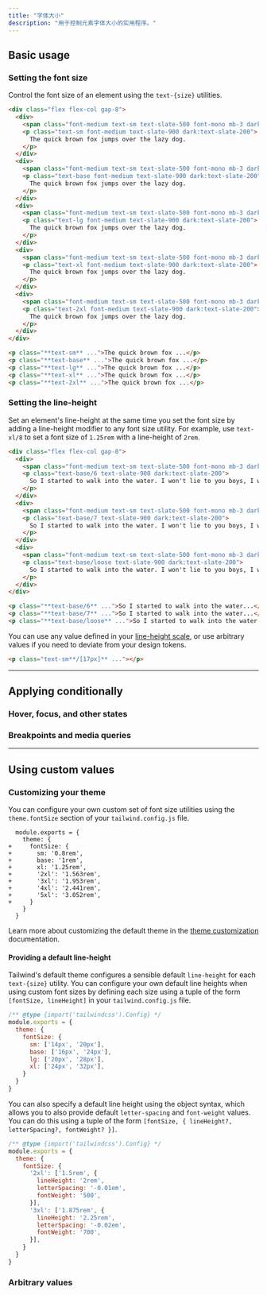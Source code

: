 ```yaml
---
title: "字体大小"
description: "用于控制元素字体大小的实用程序。"
---
```




## Basic usage

### Setting the font size

Control the font size of an element using the `text-{size}` utilities.

```html {{ example: true }}
<div class="flex flex-col gap-8">
  <div>
    <span class="font-medium text-sm text-slate-500 font-mono mb-3 dark:text-slate-400">text-sm</span>
    <p class="text-sm font-medium text-slate-900 dark:text-slate-200">
      The quick brown fox jumps over the lazy dog.
    </p>
  </div>
  <div>
    <span class="font-medium text-sm text-slate-500 font-mono mb-3 dark:text-slate-400">text-base</span>
    <p class="text-base font-medium text-slate-900 dark:text-slate-200">
      The quick brown fox jumps over the lazy dog.
    </p>
  </div>
  <div>
    <span class="font-medium text-sm text-slate-500 font-mono mb-3 dark:text-slate-400">text-lg</span>
    <p class="text-lg font-medium text-slate-900 dark:text-slate-200">
      The quick brown fox jumps over the lazy dog.
    </p>
  </div>
  <div>
    <span class="font-medium text-sm text-slate-500 font-mono mb-3 dark:text-slate-400">text-xl</span>
    <p class="text-xl font-medium text-slate-900 dark:text-slate-200">
      The quick brown fox jumps over the lazy dog.
    </p>
  </div>
  <div>
    <span class="font-medium text-sm text-slate-500 font-mono mb-3 dark:text-slate-400">text-2xl</span>
    <p class="text-2xl font-medium text-slate-900 dark:text-slate-200">
      The quick brown fox jumps over the lazy dog.
    </p>
  </div>
</div>
```

```html
<p class="**text-sm** ...">The quick brown fox ...</p>
<p class="**text-base** ...">The quick brown fox ...</p>
<p class="**text-lg** ...">The quick brown fox ...</p>
<p class="**text-xl** ...">The quick brown fox ...</p>
<p class="**text-2xl** ...">The quick brown fox ...</p>
```

### Setting the line-height

Set an element's line-height at the same time you set the font size by adding a line-height modifier to any font size utility. For example, use `text-xl/8` to set a font size of `1.25rem` with a line-height of `2rem`.

```html {{ example: true }}
<div class="flex flex-col gap-8">
  <div>
    <span class="font-medium text-sm text-slate-500 font-mono mb-3 dark:text-slate-400">text-base/6</span>
    <p class="text-base/6 text-slate-900 dark:text-slate-200">
      So I started to walk into the water. I won't lie to you boys, I was terrified. But I pressed on, and as I made my way past the breakers a strange calm came over me. I don't know if it was divine intervention or the kinship of all living things but I tell you Jerry at that moment, I <em>was</em> a marine biologist.
    </p>
  </div>
  <div>
    <span class="font-medium text-sm text-slate-500 font-mono mb-3 dark:text-slate-400">text-base/7</span>
    <p class="text-base/7 text-slate-900 dark:text-slate-200">
      So I started to walk into the water. I won't lie to you boys, I was terrified. But I pressed on, and as I made my way past the breakers a strange calm came over me. I don't know if it was divine intervention or the kinship of all living things but I tell you Jerry at that moment, I <em>was</em> a marine biologist.
    </p>
  </div>
  <div>
    <span class="font-medium text-sm text-slate-500 font-mono mb-3 dark:text-slate-400">text-base/loose</span>
    <p class="text-base/loose text-slate-900 dark:text-slate-200">
      So I started to walk into the water. I won't lie to you boys, I was terrified. But I pressed on, and as I made my way past the breakers a strange calm came over me. I don't know if it was divine intervention or the kinship of all living things but I tell you Jerry at that moment, I <em>was</em> a marine biologist.
    </p>
  </div>
</div>
```

```html
<p class="**text-base/6** ...">So I started to walk into the water...</p>
<p class="**text-base/7** ...">So I started to walk into the water...</p>
<p class="**text-base/loose** ...">So I started to walk into the water...</p>
```

You can use any value defined in your [line-height scale](/docs/line-height), or use arbitrary values if you need to deviate from your design tokens.

```html
<p class="text-sm**/[17px]** ..."></p>
```

---

## <Heading ignore>Applying conditionally</Heading>

### <Heading ignore>Hover, focus, and other states</Heading>

<HoverFocusAndOtherStates defaultClass="text-sm" featuredClass="text-base" element="p" />

### <Heading ignore>Breakpoints and media queries</Heading>

<BreakpointsAndMediaQueries defaultClass="text-sm" featuredClass="text-base" element="p" />

---

## Using custom values

### Customizing your theme

You can configure your own custom set of font size utilities using the `theme.fontSize` section of your `tailwind.config.js` file.

```diff-js {{ filename: 'tailwind.config.js' }}
  module.exports = {
    theme: {
+     fontSize: {
+       sm: '0.8rem',
+       base: '1rem',
+       xl: '1.25rem',
+       '2xl': '1.563rem',
+       '3xl': '1.953rem',
+       '4xl': '2.441rem',
+       '5xl': '3.052rem',
+     }
    }
  }
```

Learn more about customizing the default theme in the [theme customization](/docs/theme#customizing-the-default-theme) documentation.

#### Providing a default line-height

Tailwind's default theme configures a sensible default `line-height` for each `text-{size}` utility. You can configure your own default line heights when using custom font sizes by defining each size using a tuple of the form `[fontSize, lineHeight]` in your `tailwind.config.js` file.

```js {{ filename: 'tailwind.config.js' }}
/** @type {import('tailwindcss').Config} */
module.exports = {
  theme: {
    fontSize: {
      sm: ['14px', '20px'],
      base: ['16px', '24px'],
      lg: ['20px', '28px'],
      xl: ['24px', '32px'],
    }
  }
}
```

You can also specify a default line height using the object syntax, which allows you to also provide default `letter-spacing` and `font-weight` values. You can do this using a tuple of the form `[fontSize, { lineHeight?, letterSpacing?, fontWeight? }]`.

```js {{ filename: 'tailwind.config.js' }}
/** @type {import('tailwindcss').Config} */
module.exports = {
  theme: {
    fontSize: {
      '2xl': ['1.5rem', {
        lineHeight: '2rem',
        letterSpacing: '-0.01em',
        fontWeight: '500',
      }],
      '3xl': ['1.875rem', {
        lineHeight: '2.25rem',
        letterSpacing: '-0.02em',
        fontWeight: '700',
      }],
    }
  }
}
```

### Arbitrary values

<ArbitraryValues property="font-size" featuredClass="text-[14px]" element="p" />
